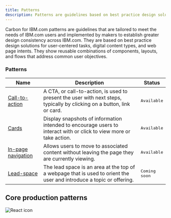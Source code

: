 ```yaml
---
title: Patterns
description: Patterns are guidelines based on best practice design solutions.
---
```


<PageDescription>

Carbon for IBM.com patterns are guidelines that are tailored to meet the needs of IBM.com users and implemented by makers to establish greater design consistency across IBM.com. They are based on best practice design solutions for user-centered tasks, digital content types, and web page intents. They show reusable combinations of components, layouts, and flows that address common user objectives.

</PageDescription>


### Patterns

| Name        | Description       | Status |
| ------------- | -----------   | ----- |
| [Call-to-action](./patterns/call-to-action)       | A CTA, or call-to-action, is used to present the user with next steps, typically by clicking on a button, link or card. | <span class="bx--tag bx--tag--green"><pre>Available</pre></span> |
| [Cards](./patterns/cards)      | Display snapshots of information intended to encourage users to interact with or click to view more or take action. | <span class="bx--tag bx--tag--green"><pre>Available</pre></span> |
| [In-page navigation](./patterns/in-page-navigation)      | Allows users to move to associated content without leaving the page they are currently viewing. | <span class="bx--tag bx--tag--green"><pre>Available</pre></span> |
|  [Lead-space](./patterns/lead-space)     | The lead space is an area at the top of a webpage that is used to orient the user and introduce a topic or offering. | <span class="bx--tag bx--tag--magenta"><pre>Coming soon</pre></span> |



## Core production patterns 

<Row className="resource-card-group">
<Column colMd={4} colLg={4} noGutterSm>
    <ResourceCard
      subTitle="Carbon design system"
      aspectRatio="2:1"
      actionIcon="arrowRight"
      href="https://www.carbondesignsystem.com/patterns/overview"
      >

![React icon](../../images/icon/carbon-icon.svg)
 
</ResourceCard>
</Column>
</Row>

